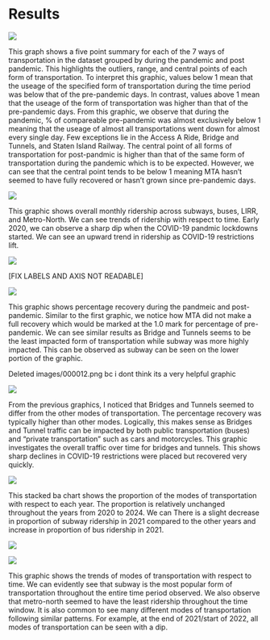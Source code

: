 # Results

![](images/00001a.png)

This graph shows a five point summary for each of the 7 ways of transportation in the dataset grouped by during the pandemic and post pandemic. This highlights the outliers, range, and central points of each form of transportation. To interpret this graphic, values below 1 mean that the useage of the specified form of transportation during the time period was below that of the pre-pandemic days. In contrast, values above 1 mean that the useage of the form of transportation was higher than that of the pre-pandemic days. From this graphic, we observe that during the pandemic, % of compareable pre-pandemic was almost exclusively below 1 meaning that the useage of almost all transportations went down for almost every single day. Few exceptions lie in the Access A Ride, Bridge and Tunnels, and Staten Island Railway. The central point of all forms of transportation for post-pandmic is higher than that of the same form of transportation during the pandemic which is to be expected. However, we can see that the central point tends to be below 1 meaning MTA hasn't seemed to have fully recovered or hasn't grown since pre-pandemic days.

![](images/000023.png)

This graphic shows overall monthly ridership across subways, buses, LIRR, and Metro-North. We can see trends of ridership with respect to time. Early 2020, we can observe a sharp dip when the COVID-19 pandmic lockdowns started. We can see an upward trend in ridership as COVID-19 restrictions lift.

![](images/000010.png)

\[FIX LABELS AND AXIS NOT READABLE\]

![](images/000011.png)

This graphic shows percentage recovery during the pandmeic and post-pandemic. Similar to the first graphic, we notice how MTA did not make a full recovery which would be marked at the 1.0 mark for percentage of pre-pandemic. We can see similar results as Bridge and Tunnels seems to be the least impacted form of transportation while subway was more highly impacted. This can be observed as subway can be seen on the lower portion of the graphic.

Deleted images/000012.png bc i dont think its a very helpful graphic

![](images/000013.png)

From the previous graphics, I noticed that Bridges and Tunnels seemed to differ from the other modes of transportation. The percentage recovery was typically higher than other modes. Logically, this makes sense as Bridges and Tunnel traffic can be impacted by both public transportation (buses) and "private transportation" such as cars and motorcycles. This graphic investigates the overall traffic over time for bridges and tunnels. This shows sharp declines in COVID-19 restrictions were placed but recovered very quickly.

![](images/000014.png)

This stacked ba chart shows the proportion of the modes of transportation with respect to each year. The proportion is relatively unchanged throughout the years from 2020 to 2024. We can There is a slight decrease in proportion of subway ridership in 2021 compared to the other years and increase in proportion of bus ridership in 2021.

![](images/000015.png)

![](images/000028.png)

This graphic shows the trends of modes of transportation with respect to time. We can evidently see that subway is the most popular form of transportation throughout the entire time period observed. We also observe that metro-north seemed to have the least ridership throughout the time window. It is also common to see many different modes of transportation following similar patterns. For example, at the end of 2021/start of 2022, all modes of transportation can be seen with a dip.
